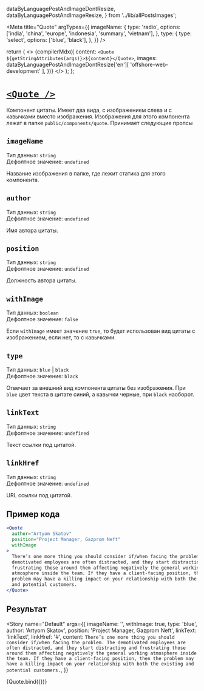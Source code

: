   dataByLanguagePostAndImageDontResize,
  dataByLanguagePostAndImageResize,
} from '../lib/allPostsImages';

<Meta
  title="Quote"
  argTypes={{
    imageName: {
      type: 'radio',
      options: ['india', 'china', 'europe', 'indonesia', 'summary', 'vietnam'],
    },
    type: {
      type: 'select',
      options: ['blue', 'black'],
    },
  }}
/>

  return (
    <>
      {compilerMdx({
        content: `<Quote ${getStringAttributes(args)}>${content}</Quote>`,
        images:
          dataByLanguagePostAndImageDontResize['en'][
            'offshore-web-development'
          ],
      })}
    </>
  );
};

# [`<Quote />`](http://s.csssr.ru/U31J879TR/20200527125130.jpg)

Компонент цитаты. Имеет два вида, с изображением слева и с кавычками вместо изображения. Изображения для этого компонента лежат в папке `public/components/quote`. Принимает следующие пропсы

## `imageName`

Тип данных: `string`\
Дефолтное значение: `undefined`

Название изображения в папке, где лежит статика для этого компонента.

## `author`

Тип данных: `string`\
Дефолтное значение: `undefined`

Имя автора цитаты.

## `position`

Тип данных: `string`\
Дефолтное значение: `undefined`

Должность автора цитаты.

## `withImage`

Тип данных: `boolean`\
Дефолтное значение: `false`

Если `withImage` имеет значение `true`, то будет использован вид цитаты с изображением, если нет, то с кавычками.

## `type`

Тип данных: `blue` | `black`\
Дефолтное значение: `black`

Отвечает за внешний вид компонента цитаты без изображения. При `blue` цвет текста в цитате синий, а кавычки черные, при `black` наоборот.

## `linkText`

Тип данных: `string`\
Дефолтное значение: `undefined`

Текст ссылки под цитатой.

## `linkHref`

Тип данных: `string`\
Дефолтное значение: `undefined`

URL ссылки под цитатой.

## Пример кода

```jsx
<Quote
  author="Artyom Skatov"
  position="Project Manager, Gazprom Neft"
  withImage
>
  There’s one more thing you should consider if/when facing the problem. The
  demotivated employees are often distracted, and they start distracting and
  frustrating those around them affecting negatively the general working
  atmosphere inside the team. If they have a client-facing position, then the
  problem may have a killing impact on your relationship with both the existing
  and potential customers.
</Quote>
```

## Результат

<Story
  name="Default"
  args={{
    imageName: '',
    withImage: true,
    type: 'blue',
    author: 'Artyom Skatov',
    position: 'Project Manager, Gazprom Neft',
    linkText: 'linkText',
    linkHref: '#',
    content: `There’s one more thing you should consider if/when facing the problem. The demotivated employees are often distracted, and they start distracting and frustrating those around them affecting negatively the general working atmosphere inside the team. If they have a client-facing position, then the problem may have a killing impact on your relationship with both the existing and potential customers.`,
  }}
>
  {Quote.bind({})}
</Story>

